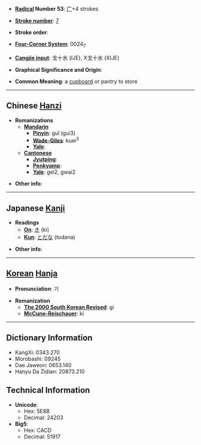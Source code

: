 * '''[[Wiktionary:Chinese radical index| Radical]] Number 53''': [[Wiktionary:Chinese radical index 广|广]]+4 strokes

* '''[[Wiktionary:Chinese total strokes index|Stroke number]]''': [[Wiktionary:Chinese total strokes index 7|7]]

* '''Stroke order''': 

* '''[[Wiktionary:Chinese four corner index|Four-Corner System]]''': 0024<sub>7</sub>

* '''[[Wiktionary:Chinese Cangjie index|Cangjie input]]''': 戈十水 (IJE), X戈十水 (XIJE)

* '''Graphical Significance and Origin''': 

* '''Common Meaning''': a [[cupboard]] or pantry to store

----

== Chinese [[Hanzi]] ==

* '''Romanizations'''
** '''[[Mandarin]]'''
*** '''[[Pinyin]]''': guǐ (gui3)
*** '''[[Wade-Giles]]''': kuei<sup>3</sup>
*** '''[[Yale]]''': 
** '''[[Cantonese]]'''
*** '''[[Jyutping]]''':
*** '''[[Penkyamp]]''': 
*** '''[[Yale]]''': gei2, gwai2

* '''Other info''': 

----

== Japanese [[Kanji]] ==

* '''Readings'''
** '''[[On]]''': [[き]] (ki)
** '''[[Kun]]''': [[とだな]] (todana)

* '''Other info''':  

----

== [[Korean]] [[Hanja]] ==

* '''Pronunciation''': 기

* '''Romanization'''
** '''[[The 2000 South Korean Revised Romanization|The 2000 South Korean Revised]]''': gi
** '''[[McCune-Reischauer]]''': ki

----

== Dictionary Information ==

* KangXi: 0343.270
* Morobashi: 09245
* Dae Jaweon: 0653.140
* Hanyu Da Zidian: 20873.210

== Technical Information ==

* '''Unicode''':
** Hex: 5E8B
** Decimal: 24203
* '''Big5''':
** Hex: CACD
** Decimal: 51917